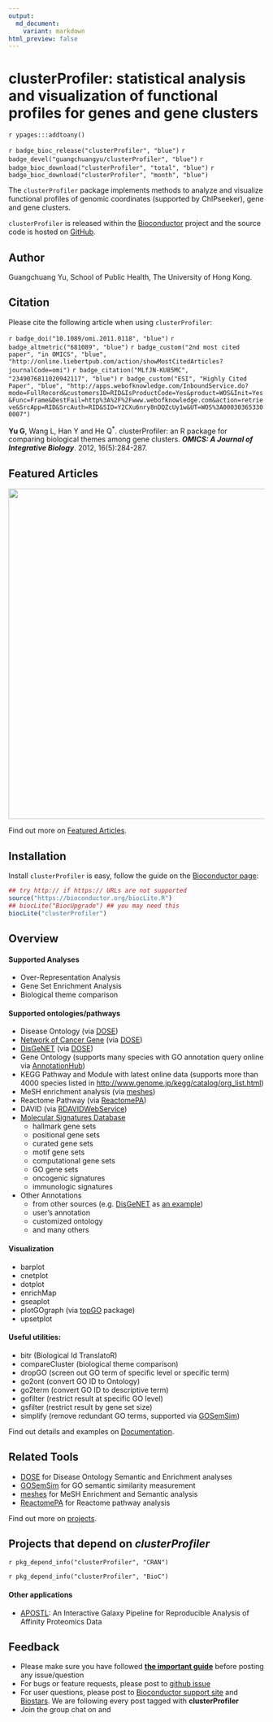 ```yaml
---
output:
  md_document:
    variant: markdown
html_preview: false
---
```


# clusterProfiler: statistical analysis and visualization of functional profiles for genes and gene clusters


`r ypages:::addtoany()`

<link rel="stylesheet" href="https://guangchuangyu.github.io/css/font-awesome.min.css">
<link rel="stylesheet" href="https://guangchuangyu.github.io/css/academicons.min.css">


`r badge_bioc_release("clusterProfiler", "blue")`
`r badge_devel("guangchuangyu/clusterProfiler", "blue")`
`r badge_bioc_download("clusterProfiler", "total", "blue")`
`r badge_bioc_download("clusterProfiler", "month", "blue")`


The `clusterProfiler` package implements methods to analyze and visualize functional profiles of genomic coordinates (supported by ChIPseeker), gene and gene clusters.

`clusterProfiler` is released within the [Bioconductor](https://bioconductor.org/packages/clusterProfiler) project and the source code is hosted on <a href="https://github.com/GuangchuangYu/clusterProfiler"><i class="fa fa-github fa-lg"></i> GitHub</a>.

## <i class="fa fa-user"></i> Author

Guangchuang Yu, School of Public Health, The University of Hong Kong.

<a href="https://twitter.com/guangchuangyu"><i class="fa fa-twitter fa-3x"></i></a>
<a href="https://guangchuangyu.github.io/blog_images/biobabble.jpg"><i class="fa fa-wechat fa-3x"></i></a>
<a href="https://www.ncbi.nlm.nih.gov/pubmed/?term=Guangchuang+Yu[Author+-+Full]"><i class="ai ai-pubmed ai-3x"></i></a>
<a href="https://scholar.google.com.hk/citations?user=DO5oG40AAAAJ&hl=en"><i class="ai ai-google-scholar ai-3x"></i></a>
<a href="https://orcid.org/0000-0002-6485-8781"><i class="ai ai-orcid ai-3x"></i></a>
<a href="https://impactstory.org/u/0000-0002-6485-8781"><i class="ai ai-impactstory ai-3x"></i></a>


## <i class="fa fa-book"></i> Citation

Please cite the following article when using `clusterProfiler`:

`r badge_doi("10.1089/omi.2011.0118", "blue")`
`r badge_altmetric("681089", "blue")`
`r badge_custom("2nd most cited paper", "in OMICS", "blue",
  "http://online.liebertpub.com/action/showMostCitedArticles?journalCode=omi")`
`r badge_citation("MLfJN-KU85MC", "2349076811020942117", "blue")`
`r badge_custom("ESI", "Highly Cited Paper", "blue", "http://apps.webofknowledge.com/InboundService.do?mode=FullRecord&customersID=RID&IsProductCode=Yes&product=WOS&Init=Yes&Func=Frame&DestFail=http%3A%2F%2Fwww.webofknowledge.com&action=retrieve&SrcApp=RID&SrcAuth=RID&SID=Y2CXu6nry8nDQZcUy1w&UT=WOS%3A000303653300007")`



__Yu G__, Wang L, Han Y and He Q<sup>*</sup>. clusterProfiler: an R package for comparing biological themes among gene clusters.
__*OMICS: A Journal of Integrative Biology*__. 2012, 16(5):284-287.



## <i class="fa fa-pencil"></i> Featured Articles

<img src="https://guangchuangyu.github.io/featured_img/clusterProfiler/elife-02077-fig5-v1.jpg" width="650">

<i class="fa fa-hand-o-right"></i> Find out more on <i class="fa fa-pencil"></i> [Featured Articles](https://guangchuangyu.github.io/clusterProfiler/featuredArticles/).

## <i class="fa fa-download"></i> Installation

Install `clusterProfiler` is easy, follow the guide on the [Bioconductor page](https://bioconductor.org/packages/clusterProfiler/):

```r
## try http:// if https:// URLs are not supported
source("https://bioconductor.org/biocLite.R")
## biocLite("BiocUpgrade") ## you may need this
biocLite("clusterProfiler")
```

## <i class="fa fa-cogs"></i> Overview

#### <i class="fa fa-angle-double-right"></i> Supported Analyses

+ Over-Representation Analysis
+ Gene Set Enrichment Analysis
+ Biological theme comparison

#### <i class="fa fa-angle-double-right"></i> Supported ontologies/pathways

+ Disease Ontology (via [DOSE](https://www.bioconductor.org/packages/DOSE))
+ [Network of Cancer Gene](http://ncg.kcl.ac.uk/) (via [DOSE](https://www.bioconductor.org/packages/DOSE))
+ [DisGeNET](http://www.disgenet.org/web/DisGeNET/menu/home) (via [DOSE](https://www.bioconductor.org/packages/DOSE))
+ Gene Ontology (supports many species with GO annotation query online via [AnnotationHub](https://bioconductor.org/packages/AnnotationHub/))
+ KEGG Pathway and Module with latest online data (supports more than 4000 species listed in <http://www.genome.jp/kegg/catalog/org_list.html>)
+ MeSH enrichment analysis (via [meshes](https://www.bioconductor.org/packages/meshes))
+ Reactome Pathway (via [ReactomePA](https://www.bioconductor.org/packages/ReactomePA))
+ DAVID (via [RDAVIDWebService](https://www.bioconductor.org/packages/RDAVIDWebService))
+ [Molecular Signatures Database](http://software.broadinstitute.org/gsea/msigdb)
	* hallmark gene sets
	* positional gene sets
	* curated gene sets
	* motif gene sets
	* computational gene sets
	* GO gene sets
	* oncogenic signatures
	* immunologic signatures
+ Other Annotations
	* from other sources (e.g. [DisGeNET](http://www.disgenet.org/web/DisGeNET/menu/home) as [an example](https://guangchuangyu.github.io/2015/05/use-clusterprofiler-as-an-universal-enrichment-analysis-tool/))
	* user's annotation
	* customized ontology
	* and many others

#### <i class="fa fa-angle-double-right"></i> Visualization

+ barplot
+ cnetplot
+ dotplot
+ enrichMap
+ gseaplot
+ plotGOgraph (via [topGO](https://www.bioconductor.org/packages/topGO) package)
+ upsetplot

#### <i class="fa fa-angle-double-right"></i> Useful utilities:

+ bitr (Biological Id TranslatoR)
+ compareCluster (biological theme comparison)
+ dropGO (screen out GO term of specific level or specific term)
+ go2ont (convert GO ID to Ontology)
+ go2term (convert GO ID to descriptive term)
+ gofilter (restrict result at specific GO level)
+ gsfilter (restrict result by gene set size)
+ simplify (remove redundant GO terms, supported via [GOSemSim](https://www.bioconductor.org/packages/GOSemSim))

<i class="fa fa-hand-o-right"></i> Find out details and examples on <i class="fa fa-book"></i> [Documentation](https://guangchuangyu.github.io/clusterProfiler/documentation/).

## <i class="fa fa-wrench"></i> Related Tools

<ul class="fa-ul">
	<li><i class="fa-li fa fa-angle-double-right"></i><a href="https://guangchuangyu.github.io/DOSE">DOSE</a> for Disease Ontology Semantic and Enrichment analyses</li>
	<li><i class="fa-li fa fa-angle-double-right"></i><a href="https://guangchuangyu.github.io/GOSemSim">GOSemSim</a> for GO semantic similarity measurement</li>
	<li><i class="fa-li fa fa-angle-double-right"></i><a href="https://guangchuangyu.github.io/meshes">meshes</a> for MeSH Enrichment and Semantic analysis</li>
	<li><i class="fa-li fa fa-angle-double-right"></i><a href="https://guangchuangyu.github.io/ReactomePA">ReactomePA</a> for Reactome pathway analysis</li>
</ul>

<i class="fa fa-hand-o-right"></i> Find out more on [projects](https://guangchuangyu.github.io/#projects).


## <i class="fa fa-code-fork"></i> Projects that depend on _clusterProfiler_

`r pkg_depend_info("clusterProfiler", "CRAN")`

`r pkg_depend_info("clusterProfiler", "BioC")`

#### <i class="fa fa-angle-double-right"></i> Other applications

+ [APOSTL](https://github.com/bornea/APOSTL): An Interactive Galaxy Pipeline for Reproducible Analysis of Affinity Proteomics Data


## <i class="fa fa-comment"></i> Feedback
<ul class="fa-ul">
	<li><i class="fa-li fa fa-hand-o-right"></i> Please make sure you have followed <a href="https://guangchuangyu.github.io/2016/07/how-to-bug-author/"><strong>the important guide</strong></a> before posting any issue/question</li>
	<li><i class="fa-li fa fa-bug"></i> For bugs or feature requests, please post to <i class="fa fa-github-alt"></i> <a href="https://github.com/GuangchuangYu/clusterProfiler/issues">github issue</a></li>
	<li><i class="fa-li fa fa-support"></i>  For user questions, please post to <a href="https://support.bioconductor.org/">Bioconductor support site</a> and <a href="https://www.biostars.org/">Biostars</a>. We are following every post tagged with <strong>clusterProfiler</strong></li>
	<li><i class="fa-li fa fa-commenting"></i> Join the group chat on <a href="https://twitter.com/hashtag/clusterProfiler"><i class="fa fa-twitter fa-lg"></i></a> and <a href="http://huati.weibo.com/k/clusterProfiler"><i class="fa fa-weibo fa-lg"></i></a></li>
</ul>
